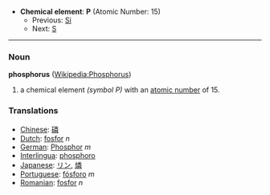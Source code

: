 *'''Chemical element''': '''P''' (Atomic Number: 15)
**Previous: [[Silicon|Si]]
**Next: [[Sulfur|S]]
----
=== Noun ===
'''phosphorus''' ([[en:Phosphorus|Wikipedia:Phosphorus]])

#a chemical element ''(symbol P)'' with an [[atomic number]] of 15.

===Translations===
*[[Chinese]]: [[磷]]
*[[Dutch]]: [[fosfor]] ''n''
*[[German]]: [[Phosphor]] ''m''
*[[Interlingua]]: [[phosphoro]]
*[[Japanese]]: [[リン]], [[燐]]
*[[Portuguese]]: [[fósforo]] ''m''
*[[Romanian]]: [[fosfor]] ''n''